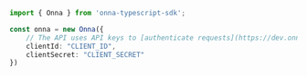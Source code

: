 ```typescript index.ts
import { Onna } from 'onna-typescript-sdk';

const onna = new Onna({
    // The API uses API keys to [authenticate requests](https://dev.onna.com/get-started/authentication).
    clientId: "CLIENT_ID",
    clientSecret: "CLIENT_SECRET"
})
```